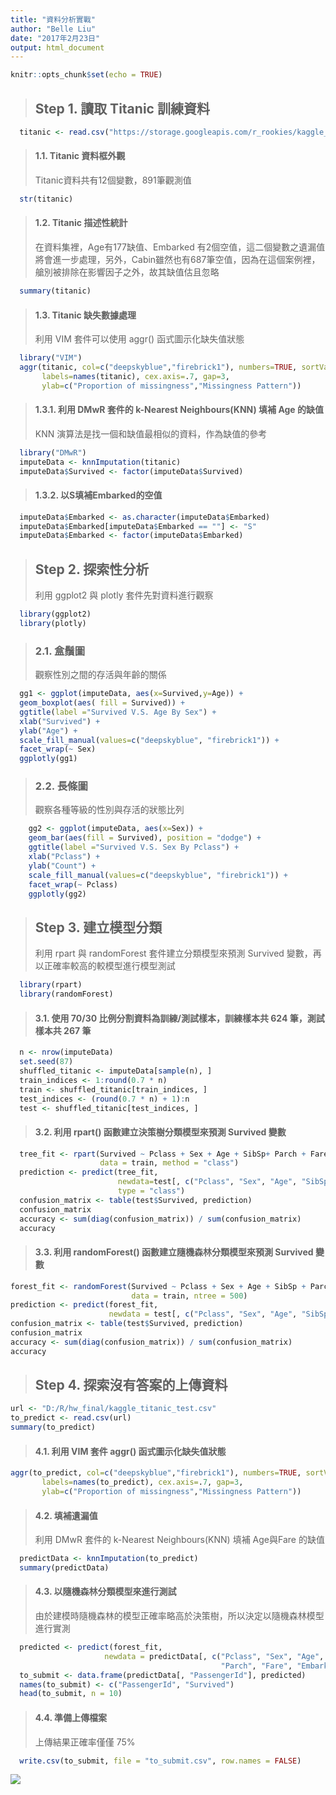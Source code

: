 ```yaml
---
title: "資料分析實戰"
author: "Belle Liu"
date: "2017年2月23日"
output: html_document
---
```


```r
knitr::opts_chunk$set(echo = TRUE)
```

> ## Step 1. 讀取 Titanic 訓練資料

```r
  titanic <- read.csv("https://storage.googleapis.com/r_rookies/kaggle_titanic_train.csv")
```

> ####    1.1. Titanic 資料框外觀
              Titanic資料共有12個變數，891筆觀測值

```r
  str(titanic)
```

> ####    1.2. Titanic 描述性統計
              在資料集裡，Age有177缺值、Embarked 有2個空值，這二個變數之遺漏值將會進一步處理，另外，Cabin雖然也有687筆空值，因為在這個案例裡，艙別被排除在影響因子之外，故其缺值估且忽略

```r
  summary(titanic)
```

> ####    1.3. Titanic 缺失數據處理
              利用 VIM 套件可以使用 aggr() 函式圖示化缺失值狀態

```r
  library("VIM")
  aggr(titanic, col=c("deepskyblue","firebrick1"), numbers=TRUE, sortVars=TRUE ,
       labels=names(titanic), cex.axis=.7, gap=3,
       ylab=c("Proportion of missingness","Missingness Pattern"))
```

> ####  1.3.1. 利用 DMwR 套件的 k-Nearest Neighbours(KNN) 填補 Age 的缺值
             KNN 演算法是找一個和缺值最相似的資料，作為缺值的參考

```r
  library("DMwR")
  imputeData <- knnImputation(titanic)
  imputeData$Survived <- factor(imputeData$Survived)
```

> ####  1.3.2. 以S填補Embarked的空值

```r
  imputeData$Embarked <- as.character(imputeData$Embarked)
  imputeData$Embarked[imputeData$Embarked == ""] <- "S"
  imputeData$Embarked <- factor(imputeData$Embarked)
```

> ## Step 2. 探索性分析
            利用 ggplot2 與 plotly 套件先對資料進行觀察

```r
  library(ggplot2)
  library(plotly)
```

> ### 2.1. 盒鬚圖
          觀察性別之間的存活與年齡的關係

```r
  gg1 <- ggplot(imputeData, aes(x=Survived,y=Age)) +
  geom_boxplot(aes( fill = Survived)) +
  ggtitle(label ="Survived V.S. Age By Sex") +
  xlab("Survived") +
  ylab("Age") +
  scale_fill_manual(values=c("deepskyblue", "firebrick1")) +
  facet_wrap(~ Sex)
  ggplotly(gg1)
```


> ### 2.2. 長條圖
      觀察各種等級的性別與存活的狀態比列
```r
    gg2 <- ggplot(imputeData, aes(x=Sex)) +
    geom_bar(aes(fill = Survived), position = "dodge") +
    ggtitle(label ="Survived V.S. Sex By Pclass") +
    xlab("Pclass") +
    ylab("Count") +
    scale_fill_manual(values=c("deepskyblue", "firebrick1")) +
    facet_wrap(~ Pclass)
    ggplotly(gg2)
```

> ## Step 3. 建立模型分類
            利用 rpart 與 randomForest 套件建立分類模型來預測 Survived 變數，再以正確率較高的較模型進行模型測試
```r
  library(rpart)
  library(randomForest)
```
            
> #### 3.1. 使用 70/30 比例分割資料為訓練/測試樣本，訓練樣本共 624 筆，測試樣本共 267 筆
      
```r
  n <- nrow(imputeData)
  set.seed(87)
  shuffled_titanic <- imputeData[sample(n), ]
  train_indices <- 1:round(0.7 * n)
  train <- shuffled_titanic[train_indices, ]
  test_indices <- (round(0.7 * n) + 1):n
  test <- shuffled_titanic[test_indices, ]
```

> #### 3.2. 利用 rpart() 函數建立決策樹分類模型來預測 Survived 變數

```r
  tree_fit <- rpart(Survived ~ Pclass + Sex + Age + SibSp+ Parch + Fare + Embarked ,
                    data = train, method = "class")
  prediction <- predict(tree_fit, 
                        newdata=test[, c("Pclass", "Sex", "Age", "SibSp", "Parch", "Fare", "Embarked")], 
                        type = "class")   
  confusion_matrix <- table(test$Survived, prediction)
  confusion_matrix
  accuracy <- sum(diag(confusion_matrix)) / sum(confusion_matrix)
  accuracy
```

> #### 3.3. 利用 randomForest() 函數建立隨機森林分類模型來預測 Survived 變數

```r
forest_fit <- randomForest(Survived ~ Pclass + Sex + Age + SibSp + Parch + Fare + Embarked, 
                           data = train, ntree = 500)
prediction <- predict(forest_fit, 
                      newdata = test[, c("Pclass", "Sex", "Age", "SibSp", "Parch", "Fare", "Embarked")])
confusion_matrix <- table(test$Survived, prediction)
confusion_matrix
accuracy <- sum(diag(confusion_matrix)) / sum(confusion_matrix)
accuracy
```

> ## Step 4. 探索沒有答案的上傳資料

```r
url <- "D:/R/hw_final/kaggle_titanic_test.csv"
to_predict <- read.csv(url)
summary(to_predict)
```

> #### 4.1. 利用 VIM 套件 aggr() 函式圖示化缺失值狀態

```r
aggr(to_predict, col=c("deepskyblue","firebrick1"), numbers=TRUE, sortVars=TRUE ,
       labels=names(to_predict), cex.axis=.7, gap=3,
       ylab=c("Proportion of missingness","Missingness Pattern"))
```

> #### 4.2. 填補遺漏值
            利用 DMwR 套件的 k-Nearest Neighbours(KNN) 填補 Age與Fare 的缺值
            
```r
  predictData <- knnImputation(to_predict)
  summary(predictData)
```

> #### 4.3. 以隨機森林分類模型來進行測試
            由於建模時隨機森林的模型正確率略高於決策樹，所以決定以隨機森林模型進行實測
            
```r
  predicted <- predict(forest_fit, 
                     newdata = predictData[, c("Pclass", "Sex", "Age", "SibSp", 
                                               "Parch", "Fare", "Embarked")])
  to_submit <- data.frame(predictData[, "PassengerId"], predicted)
  names(to_submit) <- c("PassengerId", "Survived")
  head(to_submit, n = 10)
```

> #### 4.4. 準備上傳檔案
            上傳結果正確率僅僅 75%
```r
  write.csv(to_submit, file = "to_submit.csv", row.names = FALSE)
```

![](./kaggle.jpg)
